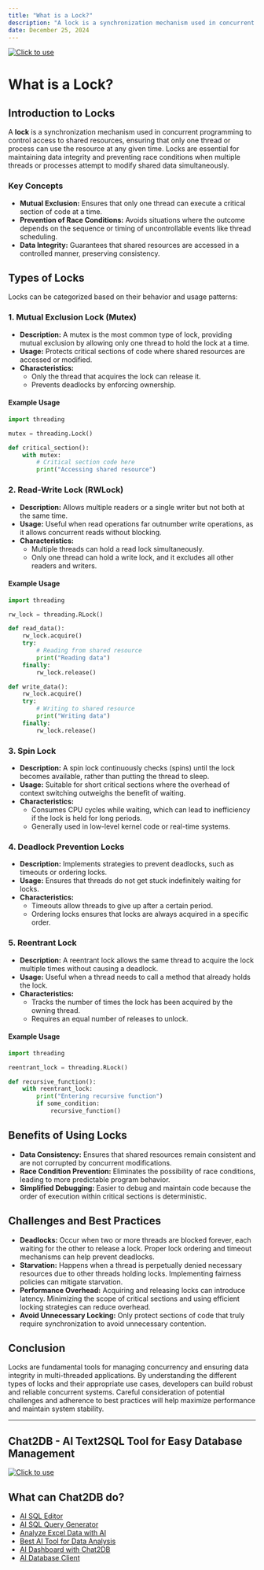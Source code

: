 ```yaml
---
title: "What is a Lock?"
description: "A lock is a synchronization mechanism used in concurrent programming to control access to shared resources, ensuring that only one thread or process can use the resource at any given time."
date: December 25, 2024
---
```

[![Click to use](/image/blog/bg/chat2db1.png)](https://app.chat2db.ai/)
# What is a Lock?

## Introduction to Locks

A **lock** is a synchronization mechanism used in concurrent programming to control access to shared resources, ensuring that only one thread or process can use the resource at any given time. Locks are essential for maintaining data integrity and preventing race conditions when multiple threads or processes attempt to modify shared data simultaneously.

### Key Concepts

- **Mutual Exclusion:** Ensures that only one thread can execute a critical section of code at a time.
- **Prevention of Race Conditions:** Avoids situations where the outcome depends on the sequence or timing of uncontrollable events like thread scheduling.
- **Data Integrity:** Guarantees that shared resources are accessed in a controlled manner, preserving consistency.

## Types of Locks

Locks can be categorized based on their behavior and usage patterns:

### 1. Mutual Exclusion Lock (Mutex)

- **Description:** A mutex is the most common type of lock, providing mutual exclusion by allowing only one thread to hold the lock at a time.
- **Usage:** Protects critical sections of code where shared resources are accessed or modified.
- **Characteristics:**
  - Only the thread that acquires the lock can release it.
  - Prevents deadlocks by enforcing ownership.

#### Example Usage

```python
import threading

mutex = threading.Lock()

def critical_section():
    with mutex:
        # Critical section code here
        print("Accessing shared resource")
```

### 2. Read-Write Lock (RWLock)

- **Description:** Allows multiple readers or a single writer but not both at the same time.
- **Usage:** Useful when read operations far outnumber write operations, as it allows concurrent reads without blocking.
- **Characteristics:**
  - Multiple threads can hold a read lock simultaneously.
  - Only one thread can hold a write lock, and it excludes all other readers and writers.

#### Example Usage

```python
import threading

rw_lock = threading.RLock()

def read_data():
    rw_lock.acquire()
    try:
        # Reading from shared resource
        print("Reading data")
    finally:
        rw_lock.release()

def write_data():
    rw_lock.acquire()
    try:
        # Writing to shared resource
        print("Writing data")
    finally:
        rw_lock.release()
```

### 3. Spin Lock

- **Description:** A spin lock continuously checks (spins) until the lock becomes available, rather than putting the thread to sleep.
- **Usage:** Suitable for short critical sections where the overhead of context switching outweighs the benefit of waiting.
- **Characteristics:**
  - Consumes CPU cycles while waiting, which can lead to inefficiency if the lock is held for long periods.
  - Generally used in low-level kernel code or real-time systems.

### 4. Deadlock Prevention Locks

- **Description:** Implements strategies to prevent deadlocks, such as timeouts or ordering locks.
- **Usage:** Ensures that threads do not get stuck indefinitely waiting for locks.
- **Characteristics:**
  - Timeouts allow threads to give up after a certain period.
  - Ordering locks ensures that locks are always acquired in a specific order.

### 5. Reentrant Lock

- **Description:** A reentrant lock allows the same thread to acquire the lock multiple times without causing a deadlock.
- **Usage:** Useful when a thread needs to call a method that already holds the lock.
- **Characteristics:**
  - Tracks the number of times the lock has been acquired by the owning thread.
  - Requires an equal number of releases to unlock.

#### Example Usage

```python
import threading

reentrant_lock = threading.RLock()

def recursive_function():
    with reentrant_lock:
        print("Entering recursive function")
        if some_condition:
            recursive_function()
```

## Benefits of Using Locks

- **Data Consistency:** Ensures that shared resources remain consistent and are not corrupted by concurrent modifications.
- **Race Condition Prevention:** Eliminates the possibility of race conditions, leading to more predictable program behavior.
- **Simplified Debugging:** Easier to debug and maintain code because the order of execution within critical sections is deterministic.

## Challenges and Best Practices

- **Deadlocks:** Occur when two or more threads are blocked forever, each waiting for the other to release a lock. Proper lock ordering and timeout mechanisms can help prevent deadlocks.
- **Starvation:** Happens when a thread is perpetually denied necessary resources due to other threads holding locks. Implementing fairness policies can mitigate starvation.
- **Performance Overhead:** Acquiring and releasing locks can introduce latency. Minimizing the scope of critical sections and using efficient locking strategies can reduce overhead.
- **Avoid Unnecessary Locking:** Only protect sections of code that truly require synchronization to avoid unnecessary contention.

## Conclusion

Locks are fundamental tools for managing concurrency and ensuring data integrity in multi-threaded applications. By understanding the different types of locks and their appropriate use cases, developers can build robust and reliable concurrent systems. Careful consideration of potential challenges and adherence to best practices will help maximize performance and maintain system stability.

---

## Chat2DB - AI Text2SQL Tool for Easy Database Management

[![Click to use](/image/blog/chat2db.png)](https://app.chat2db.ai/)

## What can Chat2DB do?

- [AI SQL Editor](https://chat2db.ai/feature/AI%20SQL%20Editor)
- [AI SQL Query Generator](https://chat2db.ai/feature/AI%20SQL%20Query%20Generator)
- [Analyze Excel Data with AI](https://chat2db.ai/feature/Analyze%20Excel%20Data%20with%20AI)
- [Best AI Tool for Data Analysis](https://chat2db.ai/feature/Best%20AI%20Tool%20for%20Data%20Analysis)
- [AI Dashboard with Chat2DB](https://chat2db.ai/feature/AI%20Dashboard%20with%20Chat2DB)
- [AI Database Client](https://chat2db.ai/feature/AI%20Database%20Client)
